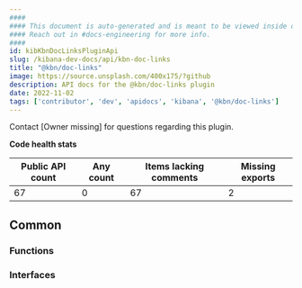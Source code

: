 ```yaml
---
####
#### This document is auto-generated and is meant to be viewed inside our experimental, new docs system.
#### Reach out in #docs-engineering for more info.
####
id: kibKbnDocLinksPluginApi
slug: /kibana-dev-docs/api/kbn-doc-links
title: "@kbn/doc-links"
image: https://source.unsplash.com/400x175/?github
description: API docs for the @kbn/doc-links plugin
date: 2022-11-02
tags: ['contributor', 'dev', 'apidocs', 'kibana', '@kbn/doc-links']
---
```




Contact [Owner missing] for questions regarding this plugin.

**Code health stats**

| Public API count  | Any count | Items lacking comments | Missing exports |
|-------------------|-----------|------------------------|-----------------|
| 67 | 0 | 67 | 2 |

## Common

### Functions
<DocDefinitionList data={kbnDocLinksObj.common.functions}/>

### Interfaces
<DocDefinitionList data={kbnDocLinksObj.common.interfaces}/>

